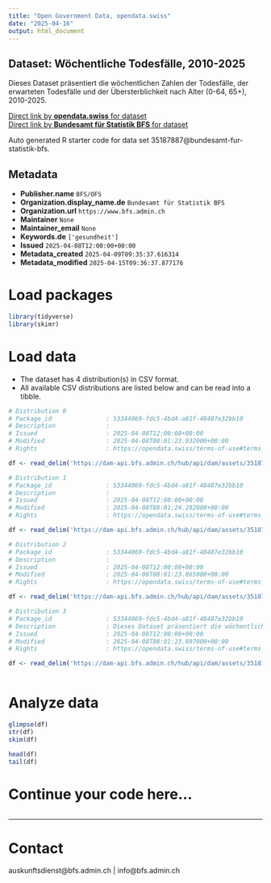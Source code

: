 ```yaml
---
title: "Open Government Data, opendata.swiss"
date: "2025-04-16"
output: html_document
---
```


## Dataset: Wöchentliche Todesfälle, 2010-2025

Dieses Dataset präsentiert die wöchentlichen Zahlen der Todesfälle, der erwarteten Todesfälle und der Übersterblichkeit nach Alter (0-64, 65+), 2010-2025.

[Direct link by **opendata.swiss** for dataset](https://opendata.swiss/de/dataset/wochentliche-todesfalle-2010-2025)<br>
[Direct link by **Bundesamt für Statistik BFS** for dataset](https://www.bfs.admin.ch/asset/de/ts-d-14.03.04.03-wr)

Auto generated R starter code for data set 35187887@bundesamt-fur-statistik-bfs.

## Metadata

- **Publisher.name** `BFS/OFS`
- **Organization.display_name.de** `Bundesamt für Statistik BFS`
- **Organization.url** `https://www.bfs.admin.ch`
- **Maintainer** `None`
- **Maintainer_email** `None`
- **Keywords.de** `['gesundheit']`
- **Issued** `2025-04-08T12:00:00+00:00`
- **Metadata_created** `2025-04-09T09:35:37.616314`
- **Metadata_modified** `2025-04-15T09:36:37.877176`


# Load packages

```r

library(tidyverse)
library(skimr)

```

# Load data

-   The dataset has 4 distribution(s) in CSV format.
-   All available CSV distributions are listed below and can be read into a tibble.

```r

# Distribution 0
# Package_id               : 53344069-fdc5-4bd4-a81f-48487e32bb10
# Description              : 
# Issued                   : 2025-04-08T12:00:00+00:00
# Modified                 : 2025-04-08T08:01:23.932000+00:00
# Rights                   : https://opendata.swiss/terms-of-use#terms_by_ask

df <- read_delim('https://dam-api.bfs.admin.ch/hub/api/dam/assets/35187912/master')

# Distribution 1
# Package_id               : 53344069-fdc5-4bd4-a81f-48487e32bb10
# Description              : 
# Issued                   : 2025-04-08T12:00:00+00:00
# Modified                 : 2025-04-08T08:01:24.282000+00:00
# Rights                   : https://opendata.swiss/terms-of-use#terms_by_ask

df <- read_delim('https://dam-api.bfs.admin.ch/hub/api/dam/assets/35187906/master')

# Distribution 2
# Package_id               : 53344069-fdc5-4bd4-a81f-48487e32bb10
# Description              : 
# Issued                   : 2025-04-08T12:00:00+00:00
# Modified                 : 2025-04-08T08:01:23.865000+00:00
# Rights                   : https://opendata.swiss/terms-of-use#terms_by_ask

df <- read_delim('https://dam-api.bfs.admin.ch/hub/api/dam/assets/35187901/master')

# Distribution 3
# Package_id               : 53344069-fdc5-4bd4-a81f-48487e32bb10
# Description              : Dieses Dataset präsentiert die wöchentlichen Zahlen der Todesfälle, der erwarteten Todesfälle und der Übersterblichkeit nach Alter (0-64, 65+), 2010-2025.
# Issued                   : 2025-04-08T12:00:00+00:00
# Modified                 : 2025-04-08T08:01:23.897000+00:00
# Rights                   : https://opendata.swiss/terms-of-use#terms_by_ask

df <- read_delim('https://dam-api.bfs.admin.ch/hub/api/dam/assets/35187915/master')



```

# Analyze data

```r

glimpse(df)
str(df)
skim(df)

head(df)
tail(df)

```

# Continue your code here...

```r

```

------------------------------------------------------------------------

# Contact

auskunftsdienst@bfs.admin.ch | info@bfs.admin.ch
